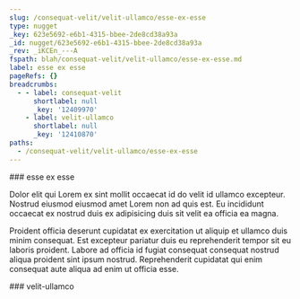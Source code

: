 ```yaml
---
slug: /consequat-velit/velit-ullamco/esse-ex-esse
type: nugget
_key: 623e5692-e6b1-4315-bbee-2de8cd38a93a
_id: nugget/623e5692-e6b1-4315-bbee-2de8cd38a93a
_rev: _iKCEn_---A
fspath: blah/consequat-velit/velit-ullamco/esse-ex-esse.md
label: esse ex esse
pageRefs: {}
breadcrumbs:
  - - label: consequat-velit
      shortlabel: null
      _key: '12409970'
    - label: velit-ullamco
      shortlabel: null
      _key: '12410870'
paths:
  - /consequat-velit/velit-ullamco/esse-ex-esse
---
```


<NuggetArea>
<Nugget slug="/consequat-velit/velit-ullamco/esse-ex-esse" type="nugget" _key="623e5692-e6b1-4315-bbee-2de8cd38a93a" _id="nugget/623e5692-e6b1-4315-bbee-2de8cd38a93a" _rev="_iKCEn_---A" fspath="blah/consequat-velit/velit-ullamco/esse-ex-esse.md" label="esse ex esse" paths="/consequat-velit/velit-ullamco/esse-ex-esse">
<NuggetBody>
### esse ex esse

Dolor elit qui Lorem ex sint mollit occaecat id do velit id ullamco excepteur. Nostrud eiusmod eiusmod amet Lorem non ad quis est. Eu incididunt occaecat ex nostrud duis ex adipisicing duis sit velit ea officia ea magna.

Proident officia deserunt cupidatat ex exercitation ut aliquip et ullamco duis minim consequat. Est excepteur pariatur duis eu reprehenderit tempor sit eu laboris proident. Labore ad officia id fugiat consequat consequat nostrud aliqua proident sint ipsum nostrud. Reprehenderit cupidatat qui enim consequat aute aliqua ad enim ut officia esse.

</NuggetBody>
<Breadcrumbs>
<Crumbs>
<Crumb _key="12409970" label="consequat-velit" /><Crumb _key="12410870" label="velit-ullamco" />
</Crumbs>
</Breadcrumbs>
</Nugget>

<NuggetsInbound>
</NuggetsInbound>
<NuggetsOutbound>
</NuggetsOutbound>
</NuggetArea>
<PassagesInbound>
<Passage direction="inbound" type="passage" _key="12410870" _id="passage/12410870" _rev="_iKCEn-2---" label="velit-ullamco" passage="velit-ullamco" fspath="blah/consequat-velit/velit-ullamco" paths="/consequat-velit/velit-ullamco" slug="/consequat-velit/velit-ullamco">
<NuggetBody>
### velit-ullamco

</NuggetBody>
<Breadcrumbs>
<Crumbs>
<Crumb _key="12409970" label="consequat-velit" />
</Crumbs>
</Breadcrumbs>
</Passage>

</PassagesInbound>
<PassagesOutbound>
</PassagesOutbound>